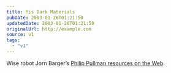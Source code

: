 ```yaml
---
title: His Dark Materials
pubDate: 2003-01-26T01:21:50
updatedDate: 2003-01-26T01:21:50
originalUrl: http://example.com
source: v1
tags:
  - "v1"
---
```


Wise robot Jorn Barger&#8217;s [Philip Pullman resources on the Web][1].

[1]: http://www.robotwisdom.com/jorn/pullman.html "Philip Pullman resources on the Web from Robot Wisdom"
